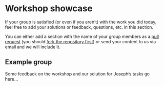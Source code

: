 # Workshop showcase

If your group is satisfied (or even if you aren't) with the work you did today, feel free to add your solutions or feedback, questions, etc. in this section. 

You can either add a section with the name of your group members as a [pull request](https://github.com/luukvdmeer/sfnetworks-workshop/compare) (you should [fork the repository first](https://github.com/luukvdmeer/sfnetworks-workshop/fork)) or send your content to us via email and we will include it. 

## Example group 

Some feedback on the workshop and our solution for Joseph's tasks go here...